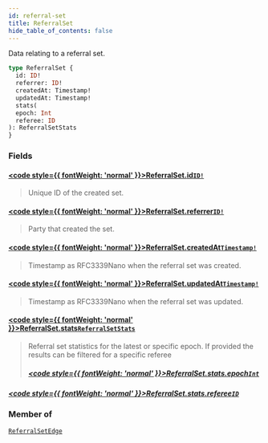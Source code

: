 ```yaml
---
id: referral-set
title: ReferralSet
hide_table_of_contents: false
---
```








Data relating to a referral set.

```graphql
type ReferralSet {
  id: ID!
  referrer: ID!
  createdAt: Timestamp!
  updatedAt: Timestamp!
  stats(
  epoch: Int
  referee: ID
): ReferralSetStats
}
```


### Fields

#### [<code style={{ fontWeight: 'normal' }}>ReferralSet.<b>id</b></code>](#)<Bullet />[`ID!`](/testnet/api/graphql/scalars/id) <Badge class="secondary" text="non-null"/> <Badge class="secondary" text="scalar"/>
> Unique ID of the created set.
> 

#### [<code style={{ fontWeight: 'normal' }}>ReferralSet.<b>referrer</b></code>](#)<Bullet />[`ID!`](/testnet/api/graphql/scalars/id) <Badge class="secondary" text="non-null"/> <Badge class="secondary" text="scalar"/>
> Party that created the set.
> 

#### [<code style={{ fontWeight: 'normal' }}>ReferralSet.<b>createdAt</b></code>](#)<Bullet />[`Timestamp!`](/testnet/api/graphql/scalars/timestamp) <Badge class="secondary" text="non-null"/> <Badge class="secondary" text="scalar"/>
> Timestamp as RFC3339Nano when the referral set was created.
> 

#### [<code style={{ fontWeight: 'normal' }}>ReferralSet.<b>updatedAt</b></code>](#)<Bullet />[`Timestamp!`](/testnet/api/graphql/scalars/timestamp) <Badge class="secondary" text="non-null"/> <Badge class="secondary" text="scalar"/>
> Timestamp as RFC3339Nano when the referral set was updated.
> 

#### [<code style={{ fontWeight: 'normal' }}>ReferralSet.<b>stats</b></code>](#)<Bullet />[`ReferralSetStats`](/testnet/api/graphql/objects/referral-set-stats) <Badge class="secondary" text="object"/>
> Referral set statistics for the latest or specific epoch.
If provided the results can be filtered for a specific referee
> ##### [<code style={{ fontWeight: 'normal' }}>ReferralSet.stats.<b>epoch</b></code>](#)<Bullet />[`Int`](/testnet/api/graphql/scalars/int) <Badge class="secondary" text="scalar"/>
> 
> 

##### [<code style={{ fontWeight: 'normal' }}>ReferralSet.stats.<b>referee</b></code>](#)<Bullet />[`ID`](/testnet/api/graphql/scalars/id) <Badge class="secondary" text="scalar"/>
> 
> 



### Member of

[`ReferralSetEdge`](/testnet/api/graphql/objects/referral-set-edge)  <Badge class="secondary" text="object"/>



